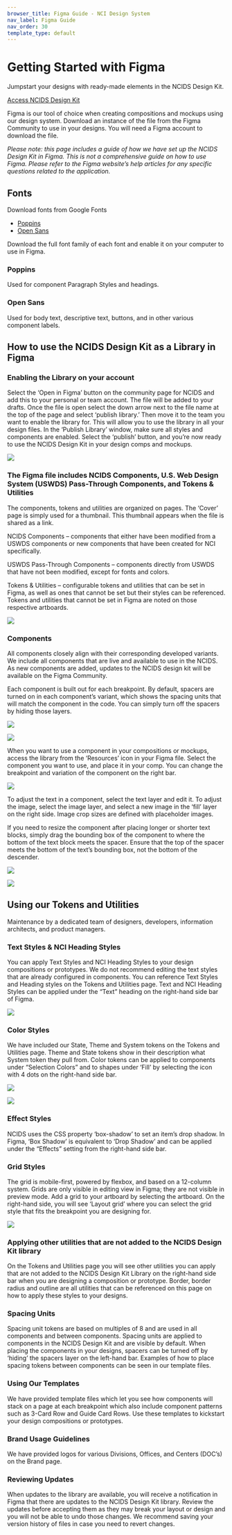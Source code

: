 ```yaml
---
browser_title: Figma Guide - NCI Design System
nav_label: Figma Guide
nav_order: 30
template_type: default
---
```


# Getting Started with Figma

Jumpstart your designs with ready-made elements in the NCIDS Design Kit.

[Access NCIDS Design Kit](https://www.figma.com/community/file/1288512334920909770/ncids-design-kit)

Figma is our tool of choice when creating compositions and mockups using our design system. Download an instance of the file from the Figma Community to use in your designs. You will need a Figma account to download the file.

_Please note: this page includes a guide of how we have set up the NCIDS Design Kit in Figma. This is not a comprehensive guide on how to use Figma. Please refer to the Figma website’s help articles for any specific questions related to the application._

## Fonts

Download fonts from Google Fonts

- [Poppins](https://fonts.google.com/specimen/Poppins)
- [Open Sans](https://fonts.google.com/specimen/Open+Sans)

Download the full font family of each font and enable it on your computer to use in Figma.

### Poppins

Used for component Paragraph Styles and headings.

### Open Sans

Used for body text, descriptive text, buttons, and in other various component labels.

## How to use the NCIDS Design Kit as a Library in Figma

### Enabling the Library on your account

Select the ‘Open in Figma’ button on the community page for NCIDS and add this to your personal or team account. The file will be added to your drafts. Once the file is open select the down arrow next to the file name at the top of the page and select ‘publish library.’ Then move it to the team you want to enable the library for. This will allow you to use the library in all your design files. In the ‘Publish Library’ window, make sure all styles and components are enabled. Select the ‘publish’ button, and you’re now ready to use the NCIDS Design Kit in your design comps and mockups.

![](./images/figma-guide_publish-changes.jpg)

### The Figma file includes NCIDS Components, U.S. Web Design System (USWDS) Pass-Through Components, and Tokens & Utilities

The components, tokens and utilities are organized on pages. The ‘Cover’ page is simply used for a thumbnail. This thumbnail appears when the file is shared as a link.

NCIDS Components – components that either have been modified from a USWDS components or new components that have been created for NCI specifically.

USWDS Pass-Through Components – components directly from USWDS that have not been modified, except for fonts and colors.

Tokens & Utilities – configurable tokens and utilities that can be set in Figma, as well as ones that cannot be set but their styles can be referenced. Tokens and utilities that cannot be set in Figma are noted on those respective artboards.

![](./images/figma-guide_includes.jpg)

### Components

All components closely align with their corresponding developed variants. We include all components that are live and available to use in the NCIDS. As new components are added, updates to the NCIDS design kit will be available on the Figma Community.

Each component is built out for each breakpoint. By default, spacers are turned on in each component’s variant, which shows the spacing units that will match the component in the code. You can simply turn off the spacers by hiding those layers.

![](./images/figma-guide_components-spacers01.jpg)

![](./images/figma-guide_components-spacers02.jpg)

When you want to use a component in your compositions or mockups, access the library from the ‘Resources’ icon in your Figma file. Select the component you want to use, and place it in your comp. You can change the breakpoint and variation of the component on the right bar.

![](./images/figma-guide_components-resources01.jpg)

To adjust the text in a component, select the text layer and edit it. To adjust the image, select the image layer, and select a new image in the ‘fill’ layer on the right side. Image crop sizes are defined with placeholder images.

If you need to resize the component after placing longer or shorter text blocks, simply drag the bounding box of the component to where the bottom of the text block meets the spacer. Ensure that the top of the spacer meets the bottom of the text’s bounding box, not the bottom of the descender.

![](./images/figma-guide_components-resources02.jpg)

![](./images/figma-guide_components-resources03.jpg)

## Using our Tokens and Utilities

Maintenance by a dedicated team of designers, developers, information architects, and product managers.

### Text Styles & NCI Heading Styles

You can apply Text Styles and NCI Heading Styles to your design compositions or prototypes. We do not recommend editing the text styles that are already configured in components. You can reference Text Styles and Heading styles on the Tokens and Utilities page. Text and NCI Heading Styles can be applied under the “Text” heading on the right-hand side bar of Figma.

![](./images/figma-guide_text-styles.jpg)

### Color Styles

We have included our State, Theme and System tokens on the Tokens and Utilities page. Theme and State tokens show in their description what System token they pull from. Color tokens can be applied to components under “Selection Colors” and to shapes under ‘Fill’ by selecting the icon with 4 dots on the right-hand side bar.

![](./images/figma-guide_color-styles01.jpg)

![](./images/figma-guide_color-styles02.jpg)

### Effect Styles

NCIDS uses the CSS property ‘box-shadow’ to set an item’s drop shadow. In Figma, ‘Box Shadow’ is equivalent to ‘Drop Shadow’ and can be applied under the “Effects” setting from the right-hand side bar.

### Grid Styles

The grid is mobile-first, powered by flexbox, and based on a 12-column system. Grids are only visible in editing view in Figma; they are not visible in preview mode. Add a grid to your artboard by selecting the artboard. On the right-hand side, you will see ‘Layout grid’ where you can select the grid style that fits the breakpoint you are designing for.

![](./images/figma-guide_grid-styles.jpg)

### Applying other utilities that are not added to the NCIDS Design Kit library

On the Tokens and Utilities page you will see other utilities you can apply that are not added to the NCIDS Design Kit Library on the right-hand side bar when you are designing a composition or prototype. Border, border radius and outline are all utilities that can be referenced on this page on how to apply these styles to your designs.

### Spacing Units

Spacing unit tokens are based on multiples of 8 and are used in all components and between components. Spacing units are applied to components in the NCIDS Design Kit and are visible by default. When placing the components in your designs, spacers can be turned off by ‘hiding’ the spacers layer on the left-hand bar. Examples of how to place spacing tokens between components can be seen in our template files.

### Using Our Templates

We have provided template files which let you see how components will stack on a page at each breakpoint which also include component patterns such as 3-Card Row and Guide Card Rows. Use these templates to kickstart your design compositions or prototypes.

### Brand Usage Guidelines

We have provided logos for various Divisions, Offices, and Centers (DOC’s) on the Brand page.

### Reviewing Updates

When updates to the library are available, you will receive a notification in Figma that there are updates to the NCIDS Design Kit library. Review the updates before accepting them as they may break your layout or design and you will not be able to undo those changes. We recommend saving your version history of files in case you need to revert changes.
